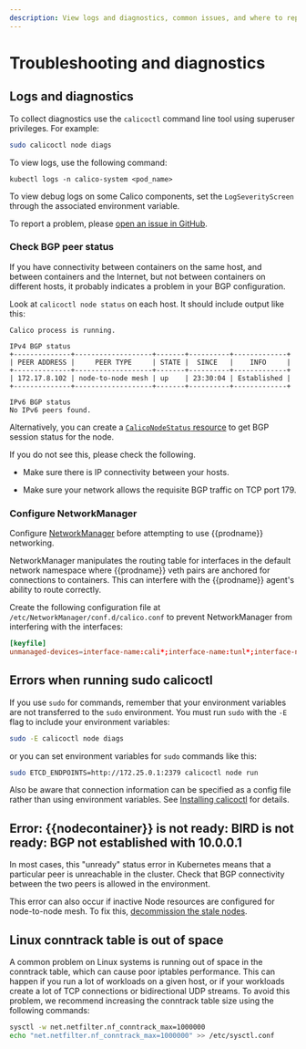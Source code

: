 ```yaml
---
description: View logs and diagnostics, common issues, and where to report issues in github.
---
```


# Troubleshooting and diagnostics

## Logs and diagnostics

To collect diagnostics use the `calicoctl` command line tool using superuser privileges. For example:

```bash
sudo calicoctl node diags
```

To view logs, use the following command:

`kubectl logs -n calico-system <pod_name>`

To view debug logs on some Calico components, set the `LogSeverityScreen` through the associated environment variable.

To report a problem, please [open an issue in GitHub](https://github.com/projectcalico/calico/issues).

### Check BGP peer status

If you have connectivity between containers on the same host, and between
containers and the Internet, but not between containers on different hosts, it
probably indicates a problem in your BGP configuration.

Look at `calicoctl node status` on each host. It should include output like this:

```
Calico process is running.

IPv4 BGP status
+--------------+-------------------+-------+----------+-------------+
| PEER ADDRESS |     PEER TYPE     | STATE |  SINCE   |    INFO     |
+--------------+-------------------+-------+----------+-------------+
| 172.17.8.102 | node-to-node mesh | up    | 23:30:04 | Established |
+--------------+-------------------+-------+----------+-------------+

IPv6 BGP status
No IPv6 peers found.
```

Alternatively, you can create a [`CalicoNodeStatus` resource](../../reference/resources/caliconodestatus.mdx) to get BGP session status for the node.

If you do not see this, please check the following.

- Make sure there is IP connectivity between your hosts.

- Make sure your network allows the requisite BGP traffic on TCP port 179.

### Configure NetworkManager

Configure [NetworkManager](https://help.ubuntu.com/community/NetworkManager) before
attempting to use {{prodname}} networking.

NetworkManager manipulates the routing table for interfaces in the default network
namespace where {{prodname}} veth pairs are anchored for connections to containers.
This can interfere with the {{prodname}} agent's ability to route correctly.

Create the following configuration file at `/etc/NetworkManager/conf.d/calico.conf` to prevent
NetworkManager from interfering with the interfaces:

```conf
[keyfile]
unmanaged-devices=interface-name:cali*;interface-name:tunl*;interface-name:vxlan.calico;interface-name:vxlan-v6.calico;interface-name:wireguard.cali;interface-name:wg-v6.cali
```

## Errors when running sudo calicoctl

If you use `sudo` for commands, remember that your environment variables are not transferred to the `sudo` environment. You must run `sudo` with the `-E` flag to include your environment variables:

```bash
sudo -E calicoctl node diags
```

or you can set environment variables for `sudo` commands like this:

```bash
sudo ETCD_ENDPOINTS=http://172.25.0.1:2379 calicoctl node run
```

Also be aware that connection information can be specified as a config file rather than using environment variables. See [Installing calicoctl](../calicoctl/install.mdx)
for details.

## Error: {{nodecontainer}} is not ready: BIRD is not ready: BGP not established with 10.0.0.1

In most cases, this "unready" status error in Kubernetes means that a particular peer is unreachable in the cluster. Check that BGP connectivity between the two peers is allowed in the environment.

This error can also occur if inactive Node resources are configured for node-to-node mesh. To fix this, [decommission the stale nodes](../decommissioning-a-node.mdx).

## Linux conntrack table is out of space

A common problem on Linux systems is running out of space in the conntrack table, which can cause poor iptables performance. This can
happen if you run a lot of workloads on a given host, or if your workloads create a lot of TCP connections or bidirectional UDP streams. To avoid this problem, we recommend increasing the conntrack table size using the following commands:

```bash
sysctl -w net.netfilter.nf_conntrack_max=1000000
echo "net.netfilter.nf_conntrack_max=1000000" >> /etc/sysctl.conf
```
